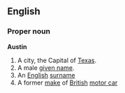 ==English==

===Proper noun===
'''Austin'''
# A city, the Capital of [[Texas]].
# A male [[given name]].
# An [[English]] [[surname]]
# A former [[make]] of [[British]] [[motor car]]